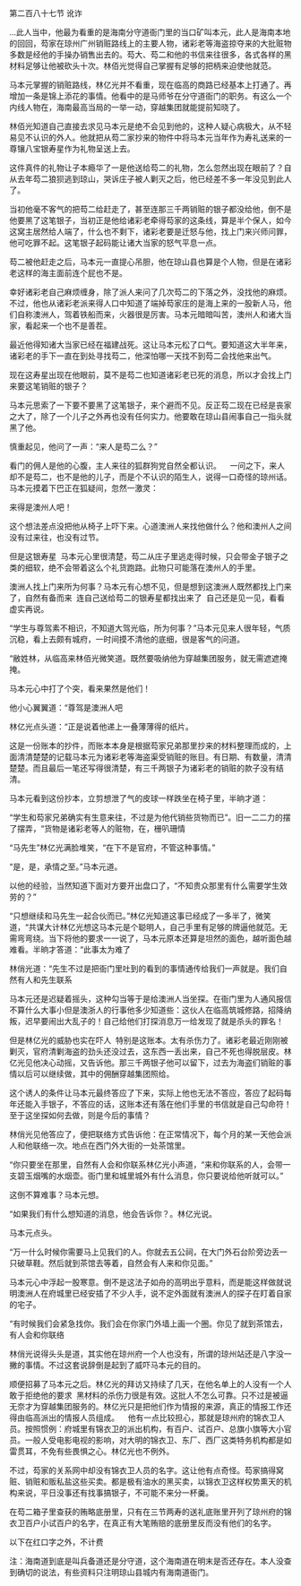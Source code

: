 

第二百八十七节 讹诈

…此人当中，他最为看重的是海南分守道衙门里的当口矿叫本元，此人是海南本地的回回，芶家在琼州广州销赃路线上的主要人物，诸彩老等海盗掠夺来的大批赃物多数是经他的手操办销售出去的。芶大、芶二和他的书信来往很多，各式各样的黑材料足够让他被砍头十次。林佰光觉得自己掌握有足够的把柄来迫使他就范。

马本元掌握的销赃路线，林亿光并不看重，现在临高的商路已经基本上打通了。再增加一条是锦上添花的事情。他看中的是马师爷在分守道衙门的职务。有这么一个内线人物在，海南最高当局的一举一动，穿越集团就能提前知晓了。

林佰光知道自己直接去求见马本元是绝不会见到他的，这种人疑心病极大，从不轻易见不认识的外人。他就把从芶二家抄来的物件中将马本元当年作为寿礼送来的一尊镶八宝银寿星作为礼物呈送上去。

这件真件的礼物让子本瘾华了一是他送给芶二的礼物，怎么忽然出现在眼前了？自从去年芶二狼狈逃到琼山，哭诉庄子被人剿灭之后，他已经差不多一年没见到此人了。

当初他毫不客气的把芶二给赶走了，甚至连那三千两销赃的银子都没给他，倒不是他要黑了这笔银子，当初正是他给诸彩老牵得芶家的这条线，算是半个保人，如今这窝主居然给人端了，什么也不剩下，诸彩老要是迁怒与他，找上门来兴师问罪，他可吃罪不起。这笔银子起码能让诸大当家的怒气平息一点。

芶二被他赶走之后，马本元一直提心吊胆，他在琼山县也算是个人物，但是在诸彩老这样的海主面前连个屁也不是。

幸好诸彩老自己麻烦缠身，除了派人来问了几次芶二的下落之外，没找他的麻烦。不过，他也从诸彩老派来得人口中知道了端掉芶家庄的是海上来的一股新人马，他们自称澳洲人，驾着铁船而来，火器很是厉害。马本元暗暗叫苦，澳州人和诸大当家，看起来一个也不是善茬。

最近他得知诸大当家已经在福建战死。这让马本元松了口气。要知道这大半年来，诸彩老的手下一直在到处寻找芶二，他深怕哪一天找不到芶二会找他来出气。

现在这寿星出现在他眼前，莫不是芶二也知道诸彩老已死的消息，所以才会找上门来要这笔销赃的银子？

马本元思索了一下要不要黑了这笔银子，来个避而不见。反正芶二现在已经是丧家之大了，除了一个儿子之外再也没有任何实力。他要敢在琼山县闹事自己一指头就黑了他。

慎重起见，他问了一声：“来人是芶二么？”

看门的佣人是他的心腹，主人来往的狐群狗党自然全都认识。    一问之下，来人却不是芶二，也不是他的儿子，而是个不认识的陌生人，说得一口奇怪的琼州话。马本元摸着下巴正在狐疑间，忽然一激灵：

来得是澳州人吧！

这个想法差点没把他从椅子上吓下来。心道澳洲人来找他做什么？他和澳州人之间没有过来往，也没有过节。

但是这银寿星  马本元心里很清楚，芶二从庄子里逃走得时候，只会带金子银子之类的细软，绝不会带着这么个礼货跑路。此物只可能落在澳州人的手里。

澳洲人找上门来所为何事？马本元有心想不见，但是想到这澳洲人既然都找上门来了，自然有备而来  连自己送给芶二的银寿星都找出来了  自己还是见一见，看看虚实再说。

“学生与尊驾素不相识，不知道大驾光临，所为何事？”马本元见来人很年轻，气质沉稳，看上去颇有城府，一时间摸不清他的底细，很是客气的问道。

“敝姓林，从临高来林佰光微笑道。既然要吸纳他为穿越集团服务，就无需遮遮掩掩。

马本元心中打了个突，看来果然是他们！

他小心翼翼道：“尊驾是澳洲人吧

林亿光点头道：“正是说着他递上一叠薄薄得的纸片。

这是一份账本的抄件，而账本本身是根据芶家兄弟那里抄来的材料整理而成的，上面清清楚楚的记载马本元为诸彩老等海盗渠受销赃的账目。有日期、有数量，清清楚楚。而且最后一笔还写得很清楚，有三千两银子为诸彩老的销赃的款子没有结清。

马本元看到这份抄本，立剪想泄了气的皮球一样跌坐在椅子里，半晌才道：

“学生和芶家兄弟确实有生意来往，不过是为他代销些货物而已”。旧一二二力的摆了摆弄，“货物是诸彩老等人的赃物，在，栅叭珊情

“马先生”林亿光满脸堆笑，“在下不是官府，不管这种事情。”

“是，是，承情之至。”马本元道。

以他的经验，当然知道下面对方要开出盘口了，“不知贵众那里有什么需要学生效劳的？”

“只想继续和马先生一起合伙而已。”林亿光知道这事已经成了一多半了，微笑道，“共谋大计林亿光想这马本元是个聪明人，自己手里有足够的牌逼他就范。无需弯弯绕。当下将他的要求一一说了，马本元原本还算是坦然的面色，越听面色越难看。半晌才答道：“此事太为难了

林俏光道：“先生不过是把衙门里吐到的看到的事情通传给我们一声就是。我们自然有人和先生联系

马本元还是迟疑着摇头，这种勾当等于是给澳洲人当坐探。在衙门里为人通风报信不算什么大事小但是澳浙人的行事他多少知道些：这伙人在临高筑城修路，招降纳叛，迟早要闹出大乱子的！自己给他们打探消息万一给发现了就是杀头的罪名！

但是林亿光的威胁也实在吓人  特别是这账本。太有杀伤力了。诸彩老最近刚刚被剿灭，官府清剿海盗的劲头还没过去，这东西一丢出来，自己不死也得脱层皮。林亿光见他决心动摇，又告诉他。那三千两银子他可以留下，过去为海盗们销赃的事情以后可以继续做，其中的佣酬穿越集团照给。

这个诱人的条件让马本元最终答应了下来，实际上他也无法不答应，答应了起码每年还能入手银子，不答应的话，这账本还有落在他们手里的书信就是自己勾命符！至于这坐探如何去做，则是今后的事情？

林俏光见他答应了，便把联络方式告诉他：在正常情况下，每个月的某一天他会派人和他联络一次。地点在西门外大街的一处茶馆里。

“你只要坐在那里，自然有人会和你联系林亿光小声道，“来和你联系的人，会带一支碧玉烟嘴的水烟壶。衙门里和城里城外有什么消息，你只要说给他听就可以。”

这倒不算难事？马本元想。

“如果我们有什么想知道的消息，他会告诉你？。林亿光说。

马本元点头。

“万一什么时候你需要马上见我们的人。你就去五公祠，在大门外石台阶旁边丢一只破草鞋。然后就到茶馆去等着，自然会有人来和你见面。”

马本元心中浮起一股寒意。倒不是这法子如舟的高明出乎意料，而是能这样做就说明澳洲人在府城里已经安插了不少人手，说不定外面就有澳洲人的探子在盯着自家的宅子。

“有时候我们会紧急找你。我们会在你家门外墙上画一个圈。你见了就到茶馆去，有人会和你联络

林俏光说得头头是道，其实他在琼州府一个人也没有，所谓的琼州站还是八字没一撇的事情。不过这套说辞倒是起到了威吓马本元的目的。

顺便招募了马本元之后。林亿光的拜访又持续了几天，在他名单上的人没有一个人敢于拒绝他的要求  黑材料的杀伤力很是有效。这批人不怎么可靠。只不过是被逼无奈才为穿越集团服务的。林亿光只是把他们作为情报的来源，真正的情报工作还得由临高派出的情报人员组成。    他有一点比较担心，那就是琼州府的锦衣卫人员。按照惯例：府城里有锦衣卫的派出机构，有百户、试百户、总旗小旗等大小官员。一般人受电影电视的影响，对大明的锦衣卫、东厂、西厂这类特务机构都是如雷贯耳，不免有些畏惧之心。林亿光也不例外。

不过，芶家的关系网中却没有锦衣卫人员的名字。这让他有点奇怪。芶家搞得窝赃、销赃和贩私盐这些买卖。都是极有油水的黑买卖，以锦衣卫这样权势熏天的机构来说，平日没事还有找事搞银子，不可能不来分一杯羹。

在芶二箱子里查获的贿略底册里，只有在三节两寿的送礼底账里开列了琼州府的锦衣卫百户小试百户的名字，在真正有大笔贿赔的底册里反而没有他们的名字。

以下在红口字之外，不计费

注：海南道到底是叫兵备道还是分守道，这个海南道在明末是否还存在。本人没查到确切的说法，有些资料只注明琼山县城内有海南道衙门。

